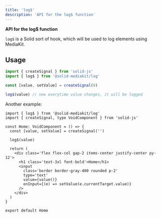 ```yaml
---
title: 'log$'
description: 'API for the log$ function'
---
```


**API for the log$ function**

`log$` is a Solid sort of hook, which will be used to log elements using MediaKit.

## Usage

```ts
import { createSignal } from 'solid-js'
import { log$ } from '@solid-mediakit/log'

const [value, setValue] = createSignal(0)

log$(value) // now everytime value changes, it will be logged
```

Another example:

```tsx
import { log$ } from '@solid-mediakit/log'
import { createSignal, type VoidComponent } from 'solid-js'

const Home: VoidComponent = () => {
  const [value, setValue] = createSignal('')

  log$(value)

  return (
    <div class='flex flex-col gap-2 items-center justify-center py-12'>
      <h1 class='text-3xl font-bold'>Home</h1>
      <input
        class='border border-gray-400 rounded p-2'
        type='text'
        value={value()}
        onInput={(e) => setValue(e.currentTarget.value)}
      />
    </div>
  )
}

export default Home
```
